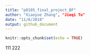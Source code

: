 ```yaml
---
title: "p8105_final_project_BF"
author: "Xiaoyue Zhang", "Jieqi Tu"
date: "11/6/2018"
output: github_document
---
```


```r
knitr::opts_chunk$set(echo = TRUE)
```

111
222